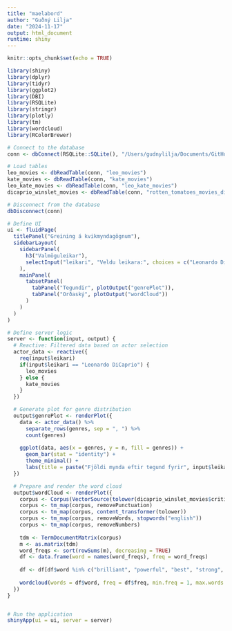```yaml
---
title: "maelabord"
author: "Guðný Lilja"
date: "2024-11-17"
output: html_document
runtime: shiny
---
```


```r
knitr::opts_chunk$set(echo = TRUE)

library(shiny)
library(dplyr)
library(tidyr)
library(ggplot2)
library(DBI)
library(RSQLite)
library(stringr)
library(plotly)
library(tm)
library(wordcloud)
library(RColorBrewer)
```


```r
# Connect to the database
conn <- dbConnect(RSQLite::SQLite(), "/Users/gudnylilja/Documents/GitHub/capstone-the-north/data/rotten_tomatoes.db")

# Load tables
leo_movies <- dbReadTable(conn, "leo_movies")
kate_movies <- dbReadTable(conn, "kate_movies")
leo_kate_movies <- dbReadTable(conn, "leo_kate_movies")
dicaprio_winslet_movies <- dbReadTable(conn, "rotten_tomatoes_movies_dicaprio_winslet")

# Disconnect from the database
dbDisconnect(conn)

```

```r
# Define UI
ui <- fluidPage(
  titlePanel("Greining á kvikmyndagögnum"),
  sidebarLayout(
    sidebarPanel(
      h3("Valmöguleikar"),
      selectInput("leikari", "Veldu leikara:", choices = c("Leonardo DiCaprio", "Kate Winslet"))
    ),
    mainPanel(
      tabsetPanel(
        tabPanel("Tegundir", plotOutput("genrePlot")),
        tabPanel("Orðaský", plotOutput("wordCloud"))
      )
    )
  )
)

```

```r
# Define server logic
server <- function(input, output) {
  # Reactive: Filtered data based on actor selection
  actor_data <- reactive({
    req(input$leikari)
    if(input$leikari == "Leonardo DiCaprio") {
      leo_movies
    } else {
      kate_movies
    }
  })

  # Generate plot for genre distribution
  output$genrePlot <- renderPlot({
    data <- actor_data() %>%
      separate_rows(genres, sep = ", ") %>%
      count(genres)
    
    ggplot(data, aes(x = genres, y = n, fill = genres)) +
      geom_bar(stat = "identity") +
      theme_minimal() +
      labs(title = paste("Fjöldi mynda eftir tegund fyrir", input$leikari), x = "Tegund", y = "Fjöldi kvikmynda")
  })

  # Prepare and render the word cloud
  output$wordCloud <- renderPlot({
    corpus <- Corpus(VectorSource(tolower(dicaprio_winslet_movies$critics_consensus)))
    corpus <- tm_map(corpus, removePunctuation)
    corpus <- tm_map(corpus, content_transformer(tolower))
    corpus <- tm_map(corpus, removeWords, stopwords("english"))
    corpus <- tm_map(corpus, removeNumbers)
    
    tdm <- TermDocumentMatrix(corpus)
    m <- as.matrix(tdm)
    word_freqs <- sort(rowSums(m), decreasing = TRUE)
    df <- data.frame(word = names(word_freqs), freq = word_freqs)
    
    df <- df[df$word %in% c("brilliant", "powerful", "best", "strong", "thrilling", "superb", "undeniably", "masterpiece", "compelling", "emotional", "beautiful", "dazzling", "exceptional", "outstanding", "perfect", "loved", "amazing", "great", "incredible", "fantastic", "good", "excellent"),]
    
    wordcloud(words = df$word, freq = df$freq, min.freq = 1, max.words = 100, random.order = FALSE, rot.per = 0.35, colors = brewer.pal(8, "Dark2"))
  })
}



```

```r
# Run the application
shinyApp(ui = ui, server = server)

```
